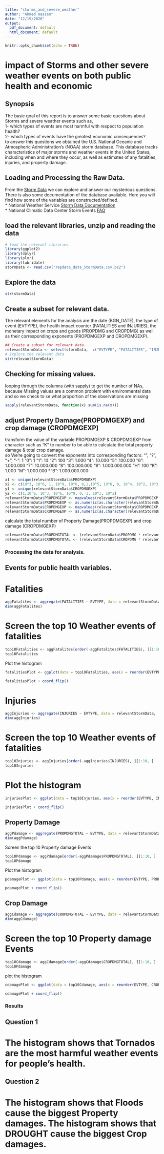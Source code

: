 ```yaml
---
title: "storms_and_severe_weather"
author: "Ahmed Hassan"
date: "12/19/2020"
output:
  pdf_document: default
  html_document: default
---
```


```r
knitr::opts_chunk$set(echo = TRUE)
```

# impact of Storms and other severe weather events on both public health and economic  
## Synopsis  
The basic goal of this report is to answer some basic questions about Storms and severe weather events such as,  
1- which types of events are most harmful with respect to population health?  
2- which types of events have the greatest economic consequences?  
to answer this questions we obtained the U.S. National Oceanic and Atmospheric Administration's (NOAA) storm database. This database tracks characteristics of major storms and weather events in the United States, including when and where they occur, as well as estimates of any fatalities, injuries, and property damage.  

## Loading and Processing the Raw Data.  
From the [Storm Data](https://d396qusza40orc.cloudfront.net/repdata%2Fdata%2FStormData.csv.bz2) we can explore and answer our mysterious questions.  
There is also some documentation of the database available. Here you will find how some of the variables are constructed/defined.  
* National Weather Service [Storm Data Documentation](https://d396qusza40orc.cloudfront.net/repdata%2Fpeer2_doc%2Fpd01016005curr.pdf)  
* National Climatic Data Center Storm Events [FAQ](https://d396qusza40orc.cloudfront.net/repdata%2Fpeer2_doc%2FNCDC%20Storm%20Events-FAQ%20Page.pdf)  

## load the relevant libraries, unzip and reading the data  
```r
# load the relevant libraries
library(ggplot2)
library(dplyr)
library(plyr)
library(lubridate)
stormData <- read.csv("repdata_data_StormData.csv.bz2")
```

## Explore the data  
```r
str(stormData)
```

## Create a subset for relevant data.  
The relevant elements for the analysis are the date (BGN_DATE), the type of event (EVTYPE), the health impact counter (FATALITIES and INJURIES), the monetary impact on crops and goods (PROPDMG and CROPDMG) as well as their corresponding exponents (PROPDMGEXP and CROPDMGEXP).
```r
## Create a subset for relevant data.
relevantStormData <- select(stormData,  c("EVTYPE", "FATALITIES", "INJURIES", "PROPDMG", "PROPDMGEXP", "CROPDMG", "CROPDMGEXP"))
# Explore the relevant data
str(relevantStormData)
```
## Checking for missing values.  
looping through the columns (with sapply) to get the number of NAs, because Missing values are a common problem with environmental data and so we check to se what proportion of the observations are missing
```r
sapply(relevantStormData, function(x) sum(is.na(x)))
```
## adjust Property Damage(PROPDMGEXP) and crop damage (CROPDMGEXP)
transform the value of the variable PROPDMGEXP & CROPDMGEXP from character such as "K" to number  to be able to calculate the total property damage & total crop damage.  
so We’re going to convert the exponents into corresponding factors: “”, “?”, “+”, “-”: 1 “0”: 1 “1”: 10 “2”: 100 “3”: 1.000 “4”: 10.000 “5”: 100.000 “6”: 1.000.000 “7”: 10.000.000 “8”: 100.000.000 “9”: 1.000.000.000 “H”: 100 “K”: 1.000 “M”: 1.000.000 *“B”: 1.000.000.000  
```r
x1 <- unique(relevantStormData$PROPDMGEXP)
x2 <- c(10^3, 10^6, 1, 10^9, 10^6, 0,1,10^5, 10^6, 0, 10^4, 10^2, 10^3, 10^2, 10^7, 10^2, 0, 10, 10^8)
y1 <- unique(relevantStormData$CROPDMGEXP)
y2 <- c(1,10^6, 10^3, 10^6, 10^9, 0, 1, 10^3, 10^2)
relevantStormData$PROPDMGEXP <- mapvalues(relevantStormData$PROPDMGEXP, from = x1, to = x2)
relevantStormData$PROPDMGEXP <- as.numeric(as.character(relevantStormData$PROPDMGEXP))
relevantStormData$CROPDMGEXP <- mapvalues(relevantStormData$CROPDMGEXP, from = y1, to = y2)
relevantStormData$CROPDMGEXP <- as.numeric(as.character(relevantStormData$CROPDMGEXP))
```

calculate the total number of Property Damage(PROPDMGEXP) and crop damage (CROPDMGEXP)  
```r
relevantStormData$PROPDMGTOTAL <- (relevantStormData$PROPDMG * relevantStormData$PROPDMGEXP)/1000000000
relevantStormData$CROPDMGTOTAL <- (relevantStormData$CROPDMG * relevantStormData$CROPDMGEXP)/1000000000
``` 

### Processing the data for analysis.  
## Events for public health variables. 
# Fatalities  
```r
aggFatalites <- aggregate(FATALITIES ~ EVTYPE, data = relevantStormData,  FUN="sum")
dim(aggFatalites) 
```
# Screen the top 10 Weather events of fatalities  
```r
top10Fatalities <- aggFatalites[order(-aggFatalites$FATALITIES), ][1:10, ]
top10Fatalities
```
Plot the histogram 
```r
fatalitiesPlot <- ggplot(data = top10Fatalities, aes(x = reorder(EVTYPE, FATALITIES), y = FATALITIES, color = EVTYPE)) + geom_bar(stat="identity",fill="white") + xlab("Event Type") +  ylab("Total number of fatalities") +  ggtitle("10 Fatalities Highest Events") 

fatalitiesPlot + coord_flip()
```
# Injuries  
```r
aggInjuries <- aggregate(INJURIES ~ EVTYPE, data = relevantStormData,  FUN="sum")
dim(aggInjuries) 
```
# Screen the top 10 Weather events of fatalities  
```r
top10Injuries <- aggInjuries[order(-aggInjuries$INJURIES), ][1:10, ]
top10Injuries
```
# Plot the histogram  
```r
injuriesPlot <- ggplot(data = top10Injuries, aes(x = reorder(EVTYPE, INJURIES), y = INJURIES, color=EVTYPE)) + geom_bar(stat="identity",fill="white") + xlab("Event Type") +  ylab("Total number of injuries") +  ggtitle("10 Injuries Highest Events") 

injuriesPlot + coord_flip()
```
## Property Damage  
```r
aggPdamage <- aggregate(PROPDMGTOTAL ~ EVTYPE, data = relevantStormData,  FUN="sum")
dim(aggPdamage) 
```
Screen the top 10 Property damage Events  
```r
top10Pdamage <- aggPdamage[order(-aggPdamage$PROPDMGTOTAL), ][1:10, ]
top10Pdamage
```
Plot the histogram  
```r
pdamagePlot <- ggplot(data = top10Pdamage, aes(x = reorder(EVTYPE, PROPDMGTOTAL), y = PROPDMGTOTAL, color = EVTYPE)) + geom_bar(stat = "identity",fill="white") + xlab("Event Type") +  ylab("Total damage in dollars") +  ggtitle("10 Highest Property Damages Events") 

pdamagePlot + coord_flip()
```
## Crop Damage
```r
aggCdamage <- aggregate(CROPDMGTOTAL ~ EVTYPE, data = relevantStormData,  FUN="sum")
dim(aggCdamage) 
```
# Screen the top 10 Property damage Events
```r
top10Cdamage <- aggCdamage[order(-aggCdamage$CROPDMGTOTAL), ][1:10, ]
top10Pdamage
```
plot the histogram 
```r
cdamagePlot <- ggplot(data = top10Cdamage, aes(x = reorder(EVTYPE, CROPDMGTOTAL), y = CROPDMGTOTAL, color=EVTYPE)) + geom_bar(stat="identity",fill="white") + xlab("Event Type") +  ylab("Total crop in dollars") +  ggtitle("10 Highest Crop Damages Events") 

cdamagePlot + coord_flip()
```

### Results   
## Question 1  
# The histogram shows that Tornados are the most harmful weather events for people’s health.  

## Question 2  
# The histogram shows that Floods cause the biggest Property damages. The histogram shows that DROUGHT cause the biggest Crop damages.




























